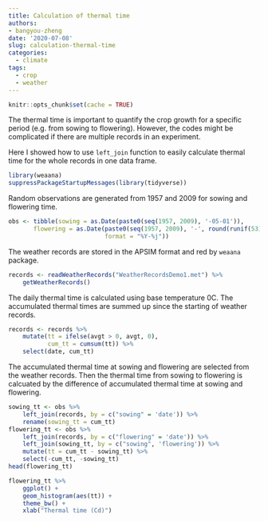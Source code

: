 ```yaml
---
title: Calculation of thermal time
authors: 
- bangyou-zheng
date: '2020-07-08'
slug: calculation-thermal-time
categories:
  - climate
tags:
  - crop
  - weather
---
```



```r
knitr::opts_chunk$set(cache = TRUE)
```

The thermal time is important to quantify the crop growth for a specific period (e.g. from sowing to flowering). However, the codes might be complicated if there are multiple records in an experiment. 

Here I showed how to use `left_join` function to easily calculate thermal time for the whole records in one data frame. 


```r
library(weaana)
suppressPackageStartupMessages(library(tidyverse))
```

Random observations are generated from 1957 and 2009 for sowing and flowering time. 

```r
obs <- tibble(sowing = as.Date(paste0(seq(1957, 2009), '-05-01')),
       flowering = as.Date(paste0(seq(1957, 2009), '-', round(runif(53) * 20 + 210)), 
                           format = "%Y-%j"))
```


The weather records are stored in the APSIM format and red by `weaana` package.
```r
records <- readWeatherRecords("WeatherRecordsDemo1.met") %>% 
    getWeatherRecords()
```

The daily thermal time is calculated using base temperature 0C. The accumulated thermal times are summed up since the starting of weather records.

```r
records <- records %>% 
    mutate(tt = ifelse(avgt > 0, avgt, 0),
           cum_tt = cumsum(tt)) %>% 
    select(date, cum_tt)
```


The accumulated thermal time at sowing and flowering are selected from the weather records. Then the thermal time from sowing to flowering is calcuated by the difference of accumulated thermal time at sowing and flowering. 

```r
sowing_tt <- obs %>% 
    left_join(records, by = c("sowing" = 'date')) %>% 
    rename(sowing_tt = cum_tt)
flowering_tt <- obs %>% 
    left_join(records, by = c("flowering" = 'date')) %>% 
    left_join(sowing_tt, by = c("sowing", 'flowering')) %>% 
    mutate(tt = cum_tt - sowing_tt) %>% 
    select(-cum_tt, -sowing_tt)
head(flowering_tt)
```

```r
flowering_tt %>% 
    ggplot() +
    geom_histogram(aes(tt)) +
    theme_bw() +
    xlab("Thermal time (Cd)")
```





